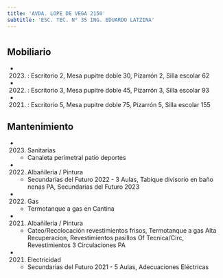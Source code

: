 ```yaml
---
title: 'AVDA. LOPE DE VEGA 2150'
subtitle: 'ESC. TEC. N° 35 ING. EDUARDO LATZINA'
---
```


#


## Mobiliario

*  (2023) : Escritorio 2, Mesa pupitre doble 30, Pizarrón 2, Silla escolar 62 

*  (2022) : Escritorio 3, Mesa pupitre doble 45, Pizarrón 3, Silla escolar 93 

*  (2021) : Escritorio 5, Mesa pupitre doble 75, Pizarrón 5, Silla escolar 155 





## Mantenimiento

*  (2023) Sanitarias 
    + Canaleta perimetral patio deportes

*  (2022) Albañileria / Pintura 
    + Secundarias del Futuro 2022 - 3 Aulas, Tabique divisorio en baño nenas PA, Secundarias del Futuro 2023

*  (2022) Gas 
    + Termotanque a gas en Cantina

*  (2021) Albañileria / Pintura 
    + Cateo/Recolocación revestimientos frisos, Termotanque a gas Alta Recuperacion, Revestimientos pasillos Of Tecnica/Circ, Revestimientos 3 Circulaciones PA

*  (2021) Electricidad 
    + Secundarias del Futuro 2021 - 5 Aulas, Adecuaciones Eléctricas



